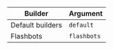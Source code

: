 <!-- TODO: pull builders from mev-share spec -->

| Builder | Argument |
| - | - |
| Default builders | `default` |
| Flashbots | `flashbots` |
